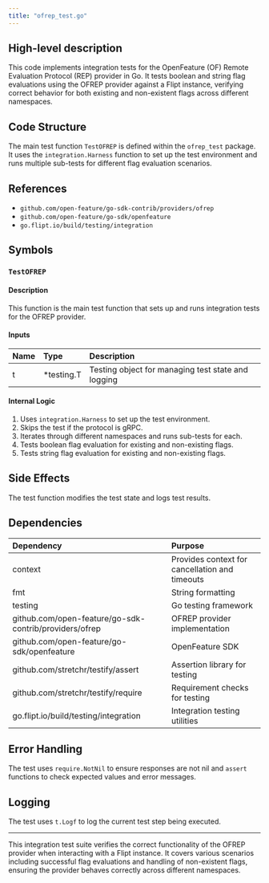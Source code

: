 ```yaml
---
title: "ofrep_test.go"
---
```


## High-level description
This code implements integration tests for the OpenFeature (OF) Remote Evaluation Protocol (REP) provider in Go. It tests boolean and string flag evaluations using the OFREP provider against a Flipt instance, verifying correct behavior for both existing and non-existent flags across different namespaces.

## Code Structure
The main test function `TestOFREP` is defined within the `ofrep_test` package. It uses the `integration.Harness` function to set up the test environment and runs multiple sub-tests for different flag evaluation scenarios.

## References
- `github.com/open-feature/go-sdk-contrib/providers/ofrep`
- `github.com/open-feature/go-sdk/openfeature`
- `go.flipt.io/build/testing/integration`

## Symbols

### `TestOFREP`
#### Description
This function is the main test function that sets up and runs integration tests for the OFREP provider.

#### Inputs
| Name | Type | Description |
|:-----|:-----|:------------|
| t | *testing.T | Testing object for managing test state and logging |

#### Internal Logic
1. Uses `integration.Harness` to set up the test environment.
2. Skips the test if the protocol is gRPC.
3. Iterates through different namespaces and runs sub-tests for each.
4. Tests boolean flag evaluation for existing and non-existing flags.
5. Tests string flag evaluation for existing and non-existing flags.

## Side Effects
The test function modifies the test state and logs test results.

## Dependencies
| Dependency | Purpose |
|:-----------|:--------|
| context | Provides context for cancellation and timeouts |
| fmt | String formatting |
| testing | Go testing framework |
| github.com/open-feature/go-sdk-contrib/providers/ofrep | OFREP provider implementation |
| github.com/open-feature/go-sdk/openfeature | OpenFeature SDK |
| github.com/stretchr/testify/assert | Assertion library for testing |
| github.com/stretchr/testify/require | Requirement checks for testing |
| go.flipt.io/build/testing/integration | Integration testing utilities |

## Error Handling
The test uses `require.NotNil` to ensure responses are not nil and `assert` functions to check expected values and error messages.

## Logging
The test uses `t.Logf` to log the current test step being executed.

___

This integration test suite verifies the correct functionality of the OFREP provider when interacting with a Flipt instance. It covers various scenarios including successful flag evaluations and handling of non-existent flags, ensuring the provider behaves correctly across different namespaces.